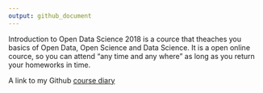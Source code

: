 ```yaml
---
output: github_document
---
```


Introduction to Open Data Science 2018 is a cource that theaches you basics of Open Data, Open Science and Data Science. It is a open online cource, so you can attend "any time and any where" as long as you return your homeworks in time.

A link to my Github <a href="https://raimohaikari.github.io/IODS-project/" target="_blank">course diary</a>